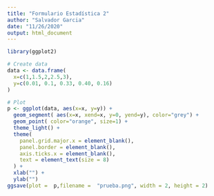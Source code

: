 ```yaml
---
title: "Formulario Estadística 2"
author: "Salvador Garcia"
date: "11/26/2020"
output: html_document
---
```



```r
library(ggplot2)

# Create data
data <- data.frame(
  x=c(1,1.5,2,2.5,3),
  y=c(0.01, 0.1, 0.33, 0.40, 0.16)
)

# Plot
p <- ggplot(data, aes(x=x, y=y)) +
  geom_segment( aes(x=x, xend=x, y=0, yend=y), color="grey") +
  geom_point( color="orange", size=1) +
  theme_light() +
  theme(
    panel.grid.major.x = element_blank(),
    panel.border = element_blank(),
    axis.ticks.x = element_blank(),
    text = element_text(size = 8)
  ) +
  xlab("") +
  ylab("")
ggsave(plot =  p,filename =  "prueba.png", width = 2, height = 2)
```

